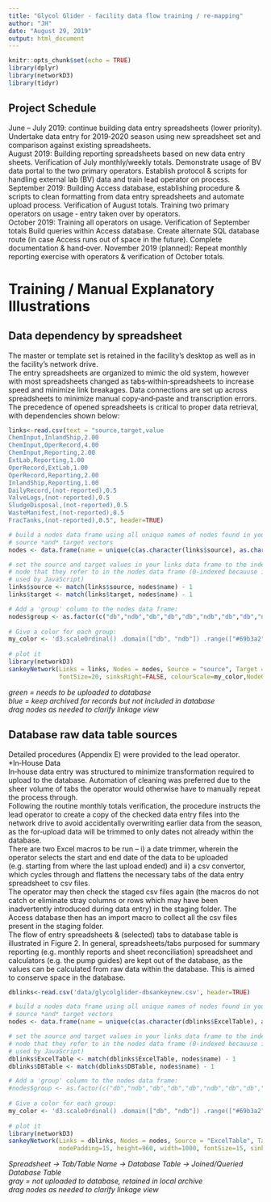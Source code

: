 ```yaml
---
title: "Glycol Glider - facility data flow training / re-mapping"
author: "JH"
date: "August 29, 2019"
output: html_document
---
```


```r
knitr::opts_chunk$set(echo = TRUE)
library(dplyr)
library(networkD3)
library(tidyr)
```

## Project Schedule
June – July 2019: continue building data entry spreadsheets (lower priority). Undertake data entry for 2019‐2020 season using new spreadsheet set and comparison against existing spreadsheets.  
August 2019: Building reporting spreadsheets based on new data entry sheets.  Verification of July 
monthly/weekly totals.  Demonstrate usage of BV data portal to the two primary operators.  Establish protocol & scripts for handling external lab (BV) data and train lead operator on process.  
September 2019: Building Access database, establishing procedure & scripts to clean formatting from data entry spreadsheets and automate upload process.  Verification of August totals. Training two primary operators on usage  ‐ entry taken over by operators.   
October 2019:  Training all operators on usage.  Verification of September totals   Build queries within Access database.  Create alternate SQL database route (in case Access runs out of space in the future).  Complete documentation & hand‐over. 
November 2019 (planned): Repeat monthly reporting exercise with operators & verification of October totals.  

# Training / Manual Explanatory Illustrations

## Data dependency by spreadsheet
The master or template set is retained in the facility’s desktop as well as in the facility’s network drive.  
The entry spreadsheets are organized to mimic the old system, however with most spreadsheets changed as tabs‐within‐spreadsheets to increase speed and minimize link breakages.  Data connections are set up across spreadsheets to minimize manual copy‐and‐paste and transcription errors.  The precedence of opened spreadsheets is critical to proper data retrieval, with dependencies shown below: 


```r
links<-read.csv(text = "source,target,value
ChemInput,InlandShip,2.00
ChemInput,OperRecord,4.00
ChemInput,Reporting,2.00
ExtLab,Reporting,1.00
OperRecord,ExtLab,1.00
OperRecord,Reporting,2.00
InlandShip,Reporting,1.00
DailyRecord,(not-reported),0.5
ValveLogs,(not-reported),0.5
SludgeDisposal,(not-reported),0.5
WasteManifest,(not-reported),0.5
FracTanks,(not-reported),0.5", header=TRUE)

# build a nodes data frame using all unique names of nodes found in your links
# source *and* target vectors
nodes <- data.frame(name = unique(c(as.character(links$source), as.character(links$target))))

# set the source and target values in your links data frame to the index of the
# node that they refer to in the nodes data frame (0-indexed becauuse it's 
# used by JavaScript)
links$source <- match(links$source, nodes$name) - 1
links$target <- match(links$target, nodes$name) - 1

# Add a 'group' column to the nodes data frame:
nodes$group <- as.factor(c("db","ndb","db","db","db","ndb","db","db","ndb","ndb","ndb"))
 
# Give a color for each group:
my_color <- 'd3.scaleOrdinal() .domain(["db", "ndb"]) .range(["#69b3a2", "steelblue"])'
 
# plot it
library(networkD3)
sankeyNetwork(Links = links, Nodes = nodes, Source = "source", Target = "target", Value = "value", NodeID = "name",
              fontSize=20, sinksRight=FALSE, colourScale=my_color,NodeGroup="group")
```
*green = needs to be uploaded to database  *  
*blue = keep archived for records but not included in database*  
_drag nodes as needed to clarify linkage view_

## Database raw data table sources
Detailed procedures (Appendix E) were provided to the lead operator.  
*In‐House Data  
In‐house data entry was structured to minimize transformation required to upload to the database.   Automation of cleaning was preferred due to the sheer volume of tabs the operator would otherwise have to manually repeat the process through.   
Following the routine monthly totals verification, the procedure instructs the lead operator to create a copy of the checked data entry files into the network drive to avoid accidentally overwriting earlier data from the season, as the for‐upload data will be trimmed to only dates not already within the database.  
There are two Excel macros to be run – i) a date trimmer, wherein the operator selects the start and end date of the data to be uploaded (e.g. starting from where the last upload ended) and ii) a csv convertor, which cycles through and flattens the necessary tabs of the data entry spreadsheet to csv files.  
The operator may then check the staged csv files again (the macros do not catch or eliminate stray columns or rows which may have been inadvertently introduced during data entry) in the staging folder.  The Access database then has an import macro to collect all the csv files present in the staging folder.  
The flow of entry spreadsheets & (selected) tabs to database table is illustrated in Figure 2.     In general, spreadsheets/tabs purposed for summary reporting (e.g. monthly reports and sheet reconciliation) spreadsheet and calculators (e.g. the pump guides) are kept out of the database, as the values can be calculated from raw data within the database.  This is aimed to conserve space in the database.  


```r
dblinks<-read.csv('data/glycolglider-dbsankeynew.csv', header=TRUE)

# build a nodes data frame using all unique names of nodes found in your links
# source *and* target vectors
nodes <- data.frame(name = unique(c(as.character(dblinks$ExcelTable), as.character(dblinks$DBTable))))

# set the source and target values in your links data frame to the index of the
# node that they refer to in the nodes data frame (0-indexed becauuse it's 
# used by JavaScript)
dblinks$ExcelTable <- match(dblinks$ExcelTable, nodes$name) - 1
dblinks$DBTable <- match(dblinks$DBTable, nodes$name) - 1

# Add a 'group' column to the nodes data frame:
#nodes$group <- as.factor(c("db","ndb","db","db","db","ndb","db","db","ndb","ndb","ndb"))
 
# Give a color for each group:
my_color <- 'd3.scaleOrdinal() .domain(["db", "ndb"]) .range(["#69b3a2", "steelblue"])'
 
# plot it
library(networkD3)
sankeyNetwork(Links = dblinks, Nodes = nodes, Source = "ExcelTable", Target = "DBTable", Value = "Value", NodeID = "name",
              nodePadding=15, height=960, width=1000, fontSize=15, sinksRight=FALSE)#, colourScale=my_color,NodeGroup="group")
```
*Spreadsheet -> Tab/Table Name -> Database Table -> Joined/Queried Database Table *  
*gray = not uploaded to database, retained in local archive  *  
_drag nodes as needed to clarify linkage view_
